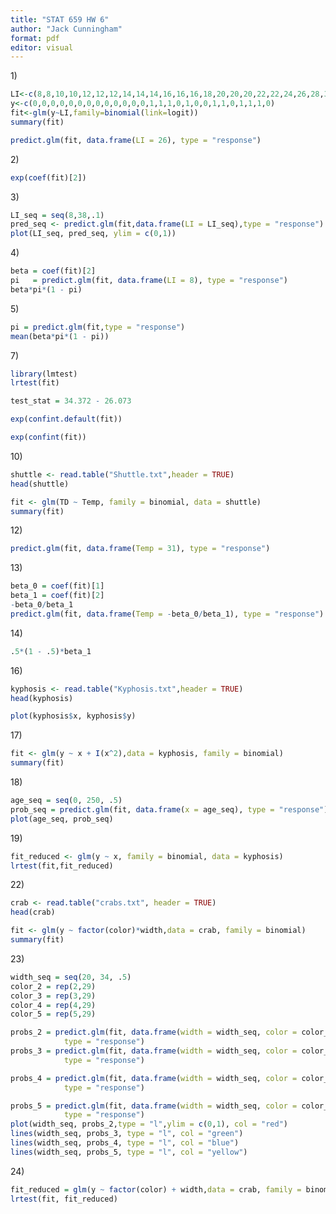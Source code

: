 ```yaml
---
title: "STAT 659 HW 6"
author: "Jack Cunningham"
format: pdf
editor: visual
---
```


1\)

```r
LI<-c(8,8,10,10,12,12,12,14,14,14,16,16,16,18,20,20,20,22,22,24,26,28,32,34,38,38,38)
y<-c(0,0,0,0,0,0,0,0,0,0,0,0,0,1,1,1,0,1,0,0,1,1,0,1,1,1,0)
fit<-glm(y~LI,family=binomial(link=logit))
summary(fit)
```

```r
predict.glm(fit, data.frame(LI = 26), type = "response")
```

2\)

```r
exp(coef(fit)[2])
```

3\)

```r
LI_seq = seq(8,38,.1)
pred_seq <- predict.glm(fit,data.frame(LI = LI_seq),type = "response")
plot(LI_seq, pred_seq, ylim = c(0,1))
```

4\)

```r
beta = coef(fit)[2]
pi   = predict.glm(fit, data.frame(LI = 8), type = "response")
beta*pi*(1 - pi)
```

5\)

```r
pi = predict.glm(fit,type = "response")
mean(beta*pi*(1 - pi))
```

7\)

```r
library(lmtest)
lrtest(fit)
```

```r
test_stat = 34.372 - 26.073
```

```r
exp(confint.default(fit))
```

```r
exp(confint(fit))
```

10\)

```r
shuttle <- read.table("Shuttle.txt",header = TRUE)
head(shuttle)
```

```r
fit <- glm(TD ~ Temp, family = binomial, data = shuttle)
summary(fit)
```

12\)

```r
predict.glm(fit, data.frame(Temp = 31), type = "response")
```

13\)

```r
beta_0 = coef(fit)[1]
beta_1 = coef(fit)[2]
-beta_0/beta_1
predict.glm(fit, data.frame(Temp = -beta_0/beta_1), type = "response")
```

14\)

```r
.5*(1 - .5)*beta_1
```

16\)

```r
kyphosis <- read.table("Kyphosis.txt",header = TRUE)
head(kyphosis)
```

```r
plot(kyphosis$x, kyphosis$y)
```

17\)

```r
fit <- glm(y ~ x + I(x^2),data = kyphosis, family = binomial)
summary(fit)
```

18\)

```r
age_seq = seq(0, 250, .5)
prob_seq = predict.glm(fit, data.frame(x = age_seq), type = "response")
plot(age_seq, prob_seq)
```

19\)

```r
fit_reduced <- glm(y ~ x, family = binomial, data = kyphosis)
lrtest(fit,fit_reduced)
```

22\)

```r
crab <- read.table("crabs.txt", header = TRUE)
head(crab)
```

```r
fit <- glm(y ~ factor(color)*width,data = crab, family = binomial)
summary(fit)
```

23\)

```r
width_seq = seq(20, 34, .5)
color_2 = rep(2,29)
color_3 = rep(3,29)
color_4 = rep(4,29)
color_5 = rep(5,29)

probs_2 = predict.glm(fit, data.frame(width = width_seq, color = color_2), 
            type = "response")
probs_3 = predict.glm(fit, data.frame(width = width_seq, color = color_3), 
            type = "response")

probs_4 = predict.glm(fit, data.frame(width = width_seq, color = color_4), 
            type = "response")

probs_5 = predict.glm(fit, data.frame(width = width_seq, color = color_5), 
            type = "response")
plot(width_seq, probs_2,type = "l",ylim = c(0,1), col = "red")
lines(width_seq, probs_3, type = "l", col = "green")
lines(width_seq, probs_4, type = "l", col = "blue")
lines(width_seq, probs_5, type = "l", col = "yellow")
```

24\)

```r
fit_reduced = glm(y ~ factor(color) + width,data = crab, family = binomial)
lrtest(fit, fit_reduced)
```
